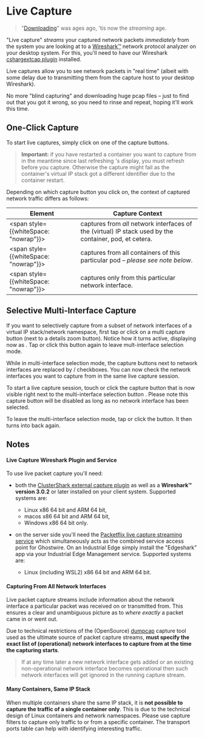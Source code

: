 
# <CaptureIcon className="icon"/> Live Capture

> "[Downloading](https://en.wikipedia.org/wiki/Download)" was ages ago, 'tis now
> the *streaming* age.

"Live capture" *streams* your captured network packets _immediately_ from the
system you are looking at to a [Wireshark™](https://wireshark.org) network
protocol analyzer on your desktop system. For this, you'll need to have our
Wireshark [cshargextcap
plugin](https://github.com/siemens/cshargextcap/releases) installed.

Live captures allow you to see network packets in "real time" (albeit with some
delay due to transmitting them from the capture host to your desktop Wireshark).

No more "blind capturing" and downloading huge pcap files – just to find out
that you got it wrong, so you need to rinse and repeat, hoping it'll work this
time.

## One-Click Capture

To start live captures, simply click on one of the <CaptureIcon
className="icon"/> capture buttons.

> **Important:** if you have restarted a container you want to capture from in
  the meantime since last refreshing <Brand/>'s display, you must
  &#32;<RefreshIcon className="icon"/> refresh before you capture. Otherwise the
  capture might fail as the container's virtual IP stack got a different
  identifier due to the container restart.

Depending on which capture button you click on, the context of captured network
traffic differs as follows: 

| Element | Capture Context |
| --- | --- |
| <span style={{whiteSpace: "nowrap"}}><ContaineeBadge containee={containerBox} /><TargetCapture demo target={containerBox.netns} /></span> | captures from *all* network interfaces of the (virtual) IP stack used by the container, pod, et cetera. |
| <span style={{whiteSpace: "nowrap"}}><ContaineeBadge containee={pod} /><TargetCapture demo target={containerBox.netns} /></span> | captures from all containers of this particular pod – *please see note below*. |
| <span style={{whiteSpace: "nowrap"}}><NifBadge nif={veth1Nif} /><TargetCapture demo target={veth1Nif} /></span> | captures only from this particular network interface. |

## Selective Multi-Interface Capture

If you want to selectively capture from a subset of network interfaces of a
virtual IP stack/network namespace, first tap or click on a <CaptureMultiIcon
className="icon"/> multi capture button (next to a details zoom <FullscreenIcon
className="icon"/> button). Notice how it turns active, displaying now as
<CaptureMultiOnIcon className="icon"/>. Tap or click this button again to leave
mult-interface selection mode.

While in multi-interface selection mode, the capture buttons next to network
interfaces are replaced by <CheckBoxOutlineBlankIcon
className="icon"/>/<CaptureCheckIcon className="icon"/> checkboxes. You can now
check the network interfaces you want to capture from in the same live capture
session.

To start a live capture session, touch or click the <CaptureIcon
className="icon"/> capture button that is now visible right next to the
multi-interface selection button <CaptureMultiIcon className="icon"/>. Please
note this capture button will be disabled as long as no network interface has
been selected.

To leave the multi-interface selection mode, tap or click the
<CaptureMultiOnIcon className="icon"/> button. It then turns into
<CaptureMultiIcon className="icon"/> back again.

## Notes

#### Live Capture Wireshark Plugin and Service

To use live packet capture you'll need:

- both the [ClusterShark external capture
  plugin](https://github.com/siemens/cshargextcap/releases) as well as a
  **Wireshark™ version 3.0.2** or later installed on your client system.
  Supported systems are:
  - Linux x86 64 bit and ARM 64 bit,
  - macos x86 64 bit and ARM 64 bit,
  - Windows x86 64 bit only.

- on the server side you'll need the [Packetflix live capture streaming
  service](https://github.com/siemens/edgeshark) which simultaneously acts as
  the combined service access point for Ghostwire. On an Industrial Edge simply
  install the "Edgeshark" app via your Industrial Edge Management service.
  Supported systems are:
  - Linux (including WSL2) x86 64 bit and ARM 64 bit.

#### Capturing From All Network Interfaces

Live packet capture streams include information about the network interface a
particular packet was received on or transmitted from. This ensures a clear and
unambiguous picture as to *where exactly* a packet came in or went out.

Due to technical restrictions of the (OpenSource)
[dumpcap](https://www.wireshark.org/docs/man-pages/dumpcap.html) capture tool
used as the ultimate source of packet capture streams, <Brand/> **must specify
the exact list of (operational) network interfaces to capture from at the time
the capturing starts**.

> If at any time later a new network interface gets added or an existing
  non-operational network interface becomes operational then such network
  interfaces will get ignored in the running capture stream.

#### Many Containers, Same IP Stack

When multiple containers share the same IP stack, it is **not possible to
capture the traffic of a single container only**. This is due to the technical
design of Linux containers and network namespaces. Please use capture filters to
capture only traffic to or from a specific container. The transport ports table
can help with identifying interesting traffic.
